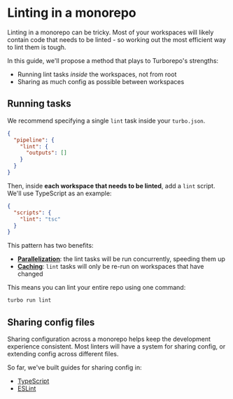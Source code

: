 # Linting in a monorepo

Linting in a monorepo can be tricky. Most of your workspaces will likely contain code that needs to be linted - so working out the most efficient way to lint them is tough.

In this guide, we'll propose a method that plays to Turborepo's strengths:

- Running lint tasks _inside_ the workspaces, not from root
- Sharing as much config as possible between workspaces

## Running tasks

We recommend specifying a single `lint` task inside your `turbo.json`.

```json filename="turbo.json"
{
  "pipeline": {
    "lint": {
      "outputs": []
    }
  }
}
```

Then, inside **each workspace that needs to be linted**, add a `lint` script. We'll use TypeScript as an example:

```json filename="packages/*/package.json"
{
  "scripts": {
    "lint": "tsc"
  }
}
```

This pattern has two benefits:

- [**Parallelization**](/repo/docs/core-concepts/running-tasks): the lint tasks will be run concurrently, speeding them up
- [**Caching**](/repo/docs/core-concepts/caching): `lint` tasks will only be re-run on workspaces that have changed

This means you can lint your entire repo using one command:

```bash
turbo run lint
```

## Sharing config files

Sharing configuration across a monorepo helps keep the development experience consistent. Most linters will have a system for sharing config, or extending config across different files.

So far, we've built guides for sharing config in:

- [TypeScript](/repo/docs/handbook/linting/typescript)
- [ESLint](/repo/docs/handbook/linting/eslint)
